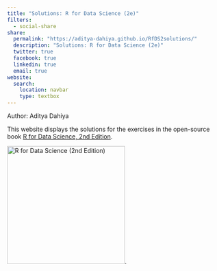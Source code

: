 ```yaml
---
title: "Solutions: R for Data Science (2e)"
filters:
  - social-share
share:
  permalink: "https://aditya-dahiya.github.io/RfDS2solutions/"
  description: "Solutions: R for Data Science (2e)"
  twitter: true
  facebook: true
  linkedin: true
  email: true
website:
  search: 
    location: navbar
    type: textbox
---
```


Author: Aditya Dahiya

This website displays the solutions for the exercises in the open-source book [R for Data Science, 2nd Edition](https://r4ds.hadley.nz/ "R for Data Science (2e)").

[![R for Data Science (2nd Edition)](https://r4ds.hadley.nz/cover.jpg){fig-alt="R for Data Science (2nd Edition)" fig-align="left" width="275"}](https://r4ds.hadley.nz/).

